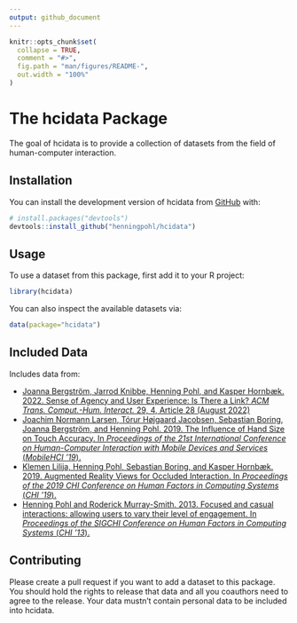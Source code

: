 ```yaml
---
output: github_document
---
```


<!-- README.md is generated from README.Rmd. Please edit that file -->

```r
knitr::opts_chunk$set(
  collapse = TRUE,
  comment = "#>",
  fig.path = "man/figures/README-",
  out.width = "100%"
)
```

# The hcidata Package

<!-- badges: start -->
<!-- badges: end -->

The goal of hcidata is to provide a collection of datasets from the field of human-computer interaction.

## Installation

You can install the development version of hcidata from [GitHub](https://github.com/) with:

``` r
# install.packages("devtools")
devtools::install_github("henningpohl/hcidata")
```

## Usage

To use a dataset from this package, first add it to your R project:

```r
library(hcidata)
```

You can also inspect the available datasets via:

```r
data(package="hcidata")
```

## Included Data

Includes data from:

- [Joanna Bergström, Jarrod Knibbe, Henning Pohl, and Kasper Hornbæk. 2022. Sense of Agency and User Experience: Is There a Link? <i>ACM Trans. Comput.-Hum. Interact.</i> 29, 4, Article 28 (August 2022)](https://doi.org/10.1145/3490493)
- [Joachim Normann Larsen, Tórur Højgaard Jacobsen, Sebastian Boring, Joanna Bergström, and Henning Pohl. 2019. The Influence of Hand Size on Touch Accuracy. In <i>Proceedings of the 21st International Conference on Human-Computer Interaction with Mobile Devices and Services</i> (<i>MobileHCI '19</i>).](https://doi.org/10.1145/3338286.3340115)
- [Klemen Lilija, Henning Pohl, Sebastian Boring, and Kasper Hornbæk. 2019. Augmented Reality Views for Occluded Interaction. In <i>Proceedings of the 2019 CHI Conference on Human Factors in Computing Systems</i> (<i>CHI '19</i>).](https://doi.org/10.1145/3290605.3300676)
- [Henning Pohl and Roderick Murray-Smith. 2013. Focused and casual interactions: allowing users to vary their level of engagement. In <i>Proceedings of the SIGCHI Conference on Human Factors in Computing Systems</i> (<i>CHI '13</i>).](https://doi.org/10.1145/2470654.2481307)

## Contributing
Please create a pull request if you want to add a dataset to this package.
You should hold the rights to release that data and all you coauthors need to agree to the release.
Your data mustn't contain personal data to be included into hcidata.